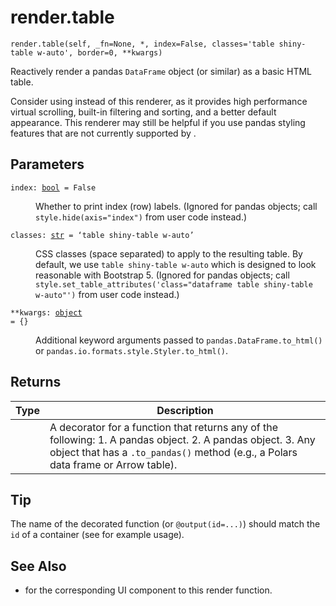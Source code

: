 # render.table { #shiny.render.table }

`render.table(self, _fn=None, *, index=False, classes='table shiny-table w-auto', border=0, **kwargs)`

Reactively render a pandas ``DataFrame`` object (or similar) as a basic HTML
table.

Consider using [](:func:`~shiny.render.data_frame`) instead of this renderer, as
it provides high performance virtual scrolling, built-in filtering and sorting,
and a better default appearance. This renderer may still be helpful if you
use pandas styling features that are not currently supported by
[](:func:`~shiny.render.data_frame`).

## Parameters

<code><span class="parameter-name">index</span><span class="parameter-annotation-sep">:</span> <span class="parameter-annotation">[bool](`bool`)</span> <span class="parameter-default-sep">=</span> <span class="parameter-default">False</span></code>

:   Whether to print index (row) labels. (Ignored for pandas [](:class:`Styler`)
    objects; call ``style.hide(axis="index")`` from user code instead.)

<code><span class="parameter-name">classes</span><span class="parameter-annotation-sep">:</span> <span class="parameter-annotation">[str](`str`)</span> <span class="parameter-default-sep">=</span> <span class="parameter-default">'table shiny-table w-auto'</span></code>

:   CSS classes (space separated) to apply to the resulting table. By default, we
    use `table shiny-table w-auto` which is designed to look reasonable with
    Bootstrap 5. (Ignored for pandas [](:class:`Styler`) objects; call
    ``style.set_table_attributes('class="dataframe table shiny-table w-auto"')``
    from user code instead.)

<code><span class="parameter-name">**kwargs</span><span class="parameter-annotation-sep">:</span> <span class="parameter-annotation">[object](`object`)</span> <span class="parameter-default-sep">=</span> <span class="parameter-default">{}</span></code>

:   Additional keyword arguments passed to ``pandas.DataFrame.to_html()`` or
    ``pandas.io.formats.style.Styler.to_html()``.

## Returns

| Type   | Description                                                                                                                                                                                                                             |
|--------|-----------------------------------------------------------------------------------------------------------------------------------------------------------------------------------------------------------------------------------------|
|        | A decorator for a function that returns any of the following:  1. A pandas [](:class:`DataFrame`) object. 2. A pandas [](:class:`Styler`) object. 3. Any object that has a `.to_pandas()` method (e.g., a Polars data frame or    Arrow table). |

## Tip

The name of the decorated function (or ``@output(id=...)``) should match the ``id``
of a [](:func:`~shiny.ui.output_table`) container (see [](:func:`~shiny.ui.output_table`)
for example usage).



## See Also

* [](:func:`~shiny.ui.output_table`) for the corresponding UI component to this render function.